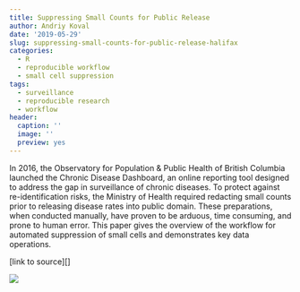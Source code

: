 ```yaml
---
title: Suppressing Small Counts for Public Release
author: Andriy Koval
date: '2019-05-29'
slug: suppressing-small-counts-for-public-release-halifax
categories:
  - R
  - reproducible workflow
  - small cell suppression
tags:
  - surveillance
  - reproducible research
  - workflow
header:
  caption: ''
  image: ''
  preview: yes
---
```


In 2016, the Observatory for Population & Public Health of British Columbia launched the Chronic Disease Dashboard, an online reporting tool designed to address the gap in surveillance of chronic diseases. To protect against re-identification risks, the Ministry of Health required redacting small counts prior to releasing disease rates into public domain. These preparations, when conducted manually, have proven to be arduous, time consuming, and prone to human error. This paper gives the overview of the workflow for automated suppression of small cells and demonstrates key data operations.


[link to source][]

![](../../img/andkov/suppress-for-release-halifax.JPG)